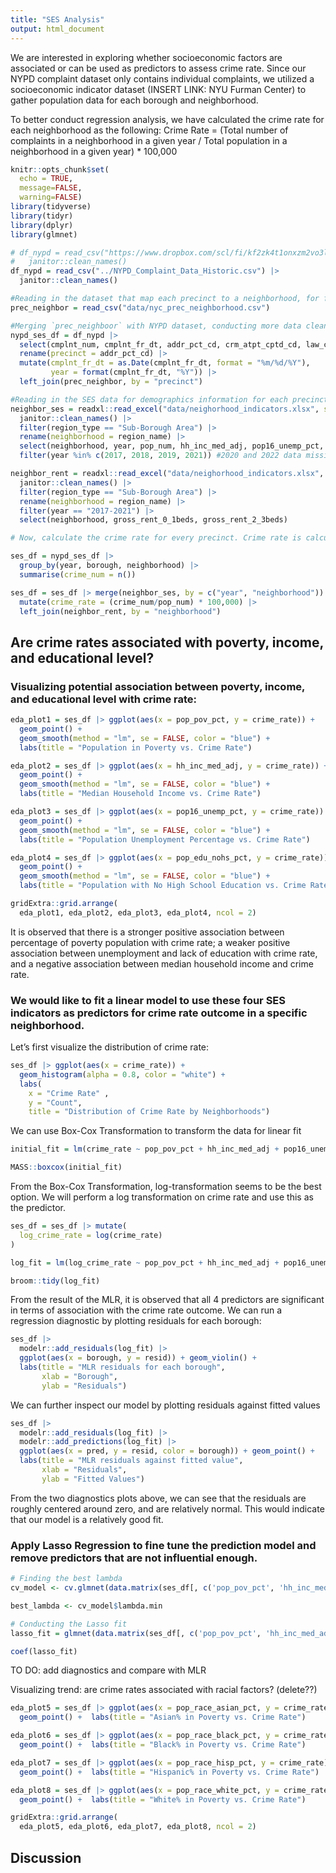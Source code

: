 ```yaml
---
title: "SES Analysis"
output: html_document
---
```


We are interested in exploring whether socioeconomic factors are associated or can be used as predictors to assess crime rate. Since our NYPD complaint dataset only contains individual complaints, we utilized a socioeconomic indicator dataset (INSERT LINK: NYU Furman Center) to gather population data for each borough and neighborhood. 

To better conduct regression analysis, we have calculated the crime rate for each neighborhood as the following:
Crime Rate = (Total number of complaints in a neighborhood in a given year / Total population in a neighborhood in a given year) * 100,000

```r
knitr::opts_chunk$set(
  echo = TRUE,
  message=FALSE,
  warning=FALSE)
library(tidyverse)
library(tidyr)
library(dplyr)
library(glmnet)
```

```r
# df_nypd = read_csv("https://www.dropbox.com/scl/fi/kf2zk4t1onxzm2vo3lpkq/NYPD_Complaint_Data_Historic.csv?rlkey=ly36vi9v66sno80eir6rohlwn&dl=1", na = "(null)") |> # some values are coded as "(null)" in the df; rewrite them as NA
#   janitor::clean_names() 
df_nypd = read_csv("../NYPD_Complaint_Data_Historic.csv") |> 
  janitor::clean_names()

#Reading in the dataset that map each precinct to a neighborhood, for further SES analysis
prec_neighbor = read_csv("data/nyc_prec_neighborhood.csv")

#Merging `prec_neighboor` with NYPD dataset, conducting more data cleaning. The resulting `nypd_ses_df` only contains variables of interest for SES analysis. `nypd_ses_df` now contains neighboorhood information, as well as other necessary data from the original master data 
nypd_ses_df = df_nypd |> 
  select(cmplnt_num, cmplnt_fr_dt, addr_pct_cd, crm_atpt_cptd_cd, law_cat_cd, susp_age_group, susp_race, susp_sex, vic_age_group, vic_race, vic_sex, ofns_desc, pd_desc) |> 
  rename(precinct = addr_pct_cd) |> 
  mutate(cmplnt_fr_dt = as.Date(cmplnt_fr_dt, format = "%m/%d/%Y"),
         year = format(cmplnt_fr_dt, "%Y")) |> 
  left_join(prec_neighbor, by = "precinct")

#Reading in the SES data for demographics information for each precinct/neighboorhood, and only keeping the relevant SES indicators. `neighbor_ses` df includes information on population, income, umemployment, poverty, education, and racial factors for every neighborhood. 
neighbor_ses = readxl::read_excel("data/neighorhood_indicators.xlsx", sheet = "Data") |> 
  janitor::clean_names() |> 
  filter(region_type == "Sub-Borough Area") |> 
  rename(neighborhood = region_name) |> 
  select(neighborhood, year, pop_num, hh_inc_med_adj, pop16_unemp_pct, pop_edu_collp_pct, pop_edu_nohs_pct, pop_pov_pct, pop_race_asian_pct, pop_race_black_pct, pop_race_hisp_pct, pop_race_white_pct, pop_foreign_pct) |> 
  filter(year %in% c(2017, 2018, 2019, 2021)) #2020 and 2022 data missing

neighbor_rent = readxl::read_excel("data/neighorhood_indicators.xlsx", sheet = "Data") |> 
  janitor::clean_names() |> 
  filter(region_type == "Sub-Borough Area") |> 
  rename(neighborhood = region_name) |> 
  filter(year == "2017-2021") |> 
  select(neighborhood, gross_rent_0_1beds, gross_rent_2_3beds)

# Now, calculate the crime rate for every precinct. Crime rate is calculated by dividing the number of crimes committed per neighborhood over the total population of that neighborhood, then times 100,000. Then merge the crime rate data with other relevant socioeconomic data. We focus only on the 2021 data. `ses_df` contains crime rate and other SES data per neighborhood, by year 

ses_df = nypd_ses_df |> 
  group_by(year, borough, neighborhood) |> 
  summarise(crime_num = n())

ses_df = ses_df |> merge(neighbor_ses, by = c("year", "neighborhood")) |> 
  mutate(crime_rate = (crime_num/pop_num) * 100,000) |> 
  left_join(neighbor_rent, by = "neighborhood")
```

## Are crime rates associated with poverty, income, and educational level? 

### Visualizing potential association between poverty, income, and educational level with crime rate: 
```r
eda_plot1 = ses_df |> ggplot(aes(x = pop_pov_pct, y = crime_rate)) +
  geom_point() +  
  geom_smooth(method = "lm", se = FALSE, color = "blue") +
  labs(title = "Population in Poverty vs. Crime Rate")

eda_plot2 = ses_df |> ggplot(aes(x = hh_inc_med_adj, y = crime_rate)) +
  geom_point() + 
  geom_smooth(method = "lm", se = FALSE, color = "blue") +
  labs(title = "Median Household Income vs. Crime Rate")

eda_plot3 = ses_df |> ggplot(aes(x = pop16_unemp_pct, y = crime_rate)) +
  geom_point() + 
  geom_smooth(method = "lm", se = FALSE, color = "blue") +
  labs(title = "Population Unemployment Percentage vs. Crime Rate")

eda_plot4 = ses_df |> ggplot(aes(x = pop_edu_nohs_pct, y = crime_rate)) +
  geom_point() + 
  geom_smooth(method = "lm", se = FALSE, color = "blue") +
  labs(title = "Population with No High School Education vs. Crime Rate")

gridExtra::grid.arrange(
  eda_plot1, eda_plot2, eda_plot3, eda_plot4, ncol = 2)
```

It is observed that there is a stronger positive association between percentage of poverty population with crime rate; a weaker positive association between unemployment and lack of education with crime rate, and a negative association between median household income and crime rate. 

### We would like to fit a linear model to use these four SES indicators as predictors for crime rate outcome in a specific neighborhood.

Let's first visualize the distribution of crime rate:
```r
ses_df |> ggplot(aes(x = crime_rate)) +
  geom_histogram(alpha = 0.8, color = "white") + 
  labs(
    x = "Crime Rate" ,
    y = "Count",
    title = "Distribution of Crime Rate by Neighborhoods")
```

We can use Box-Cox Transformation to transform the data for linear fit
```r
initial_fit = lm(crime_rate ~ pop_pov_pct + hh_inc_med_adj + pop16_unemp_pct + pop_edu_nohs_pct, data = ses_df)

MASS::boxcox(initial_fit)
```

From the Box-Cox Transformation, log-transformation seems to be the best option. We will perform a log transformation on crime rate and use this as the predictor.
```r
ses_df = ses_df |> mutate(
  log_crime_rate = log(crime_rate)
)

log_fit = lm(log_crime_rate ~ pop_pov_pct + hh_inc_med_adj + pop16_unemp_pct + pop_edu_nohs_pct, data = ses_df)

broom::tidy(log_fit)
```

From the result of the MLR, it is observed that all 4 predictors are significant in terms of association with the crime rate outcome. We can run a regression diagnostic by plotting residuals for each borough:
```r
ses_df |> 
  modelr::add_residuals(log_fit) |> 
  ggplot(aes(x = borough, y = resid)) + geom_violin() + 
  labs(title = "MLR residuals for each borough", 
       xlab = "Borough", 
       ylab = "Residuals")
```

We can further inspect our model by plotting residuals against fitted values
```r
ses_df |> 
  modelr::add_residuals(log_fit) |> 
  modelr::add_predictions(log_fit) |> 
  ggplot(aes(x = pred, y = resid, color = borough)) + geom_point() +
  labs(title = "MLR residuals against fitted value", 
       xlab = "Residuals", 
       ylab = "Fitted Values")
```

From the two diagnostics plots above, we can see that the residuals are roughly centered around zero, and are relatively normal. This would indicate that our model is a relatively good fit. 

### Apply Lasso Regression to fine tune the prediction model and remove predictors that are not influential enough. 

```r
# Finding the best lambda
cv_model <- cv.glmnet(data.matrix(ses_df[, c('pop_pov_pct', 'hh_inc_med_adj', 'pop16_unemp_pct', 'pop_edu_nohs_pct')]), ses_df$crime_rate, alpha = 1)

best_lambda <- cv_model$lambda.min

# Conducting the Lasso fit 
lasso_fit = glmnet(data.matrix(ses_df[, c('pop_pov_pct', 'hh_inc_med_adj', 'pop16_unemp_pct', 'pop_edu_nohs_pct')]), ses_df$crime_rate, alpha = 1, lambda = best_lambda)

coef(lasso_fit) 
```

TO DO: add diagnostics and compare with MLR 


Visualizing trend: are crime rates associated with racial factors? (delete??)
```r
eda_plot5 = ses_df |> ggplot(aes(x = pop_race_asian_pct, y = crime_rate)) +
  geom_point() +  labs(title = "Asian% in Poverty vs. Crime Rate")

eda_plot6 = ses_df |> ggplot(aes(x = pop_race_black_pct, y = crime_rate)) +
  geom_point() +  labs(title = "Black% in Poverty vs. Crime Rate")

eda_plot7 = ses_df |> ggplot(aes(x = pop_race_hisp_pct, y = crime_rate)) +
  geom_point() +  labs(title = "Hispanic% in Poverty vs. Crime Rate")

eda_plot8 = ses_df |> ggplot(aes(x = pop_race_white_pct, y = crime_rate)) +
  geom_point() +  labs(title = "White% in Poverty vs. Crime Rate")

gridExtra::grid.arrange(
  eda_plot5, eda_plot6, eda_plot7, eda_plot8, ncol = 2)
```


## Discussion